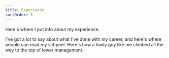```yaml
---
title: Experience
sortOrder: 3
---
```


Here's where I put info about my experience.

I've got a lot to say about what I've done with my career, and here's where
people can read my schpeel. Here's how a lowly guy like me climbed all the
way to the top of lower management.
